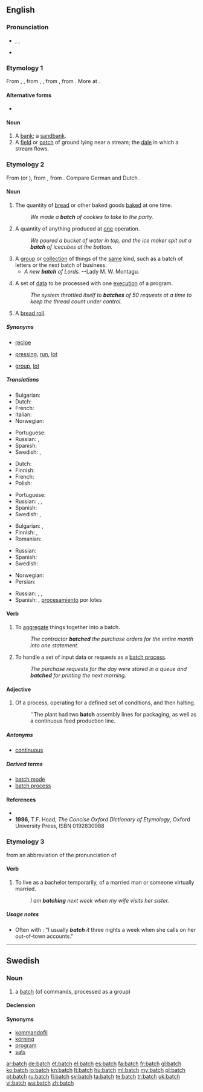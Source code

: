 ==English==

===Pronunciation===
* {{enPR|băch}}, {{IPA|/bætʃ/}}, {{X-SAMPA|/b{tS/}}
* {{rhymes|ætʃ}}

===Etymology 1===
From {{etyl|enm}} {{term|bache|lang=enm}}, {{term|bæcche|lang=enm}}, from {{etyl|ang}} {{term|bæce|bæċe|lang=ang}}, {{term|bece|beċe|brook, stream|lang=ang}}, from {{proto|Germanic|bakiz|brook|lang=en}}, from {{proto|Indo-European|bʰog-|flowing water|lang=en}}. More at {{l|en|beach}}.

====Alternative forms====
* {{l|en|baiche}}

====Noun====
{{en-noun|batches}}

# A [[bank]]; a [[sandbank]].
# A [[field]] or [[patch]] of ground lying near a stream; the [[dale]] in which a stream flows.

===Etymology 2===
From {{etyl|enm}} {{term|bache||lang=enm}} (or {{term|bacche||lang=enm}}), from {{etyl|ang}} {{term|bæcce||something baked|lang=ang}}, from {{term|bacan||to bake|lang=ang}}. Compare German {{term|Gebäck||lang=de}} and Dutch {{term|baksel||lang=nl}}.

====Noun====
{{en-noun|es}}

# The quantity of [[bread]] or other baked goods [[bake]]d at one time.
#: ''We made a '''batch''' of cookies to take to the party.''
# A quantity of anything produced at [[one]] operation.
#: ''We poured a bucket of water in top, and the ice maker spit out a '''batch''' of icecubes at the bottom.''
# A [[group]] or [[collection]] of things of the [[same]] kind, such as a batch of letters or the next batch of business.
#* ''A new '''batch''' of Lords.'' --Lady M. W. Montagu.
# {{computing}} A set of [[data]] to be processed with one [[execute|execution]] of a program.
#: ''The system throttled itself to '''batches''' of 50 requests at a time to keep the thread count under control.''
# {{UK|dialect|Midlands}} A [[bread roll]].

=====Synonyms=====
* {{sense|quantity of baked goods}} [[recipe]]
* {{sense|anything produced in one operation}} [[pressing]], [[run]], [[lot]]
* {{sense|group of things of the same kind}} [[group]], [[lot]]

=====Translations=====
{{trans-top|quantity of baked goods made at one time}}
* Bulgarian: {{t|bg|фурна}}
* Dutch: {{t+|nl|lot|n}}
* French: {{t+|fr|fournée|f}}
* Italian: {{t|it|infornata|f}}
* Norwegian: {{t|no|ladning|f}}
{{trans-mid}}
* Portuguese: {{t|pt|fornada|f}}
* Russian: {{t|ru|партия|f|tr=pártija|sc=Cyrl}}, {{t|ru|порция|f|tr=pórcija|sc=Cyrl}}
* Spanish: {{t|es|hornada|f}}
* Swedish: {{t|sv|bak|n}}, {{t|sv|sats|c}}
{{trans-bottom}}

{{trans-top|quantity of anything produced in one operation}}
* Dutch: {{t+|nl|lot|n}}
* Finnish: {{t+|fi|erä}}
* French: {{t+|fr|lot|m}}
* Polish: {{t|pl|wsad}}
{{trans-mid}}
* Portuguese: {{t+|pt|lote}}
* Russian: {{t|ru|партия|f}}, {{t|ru|партия|f|tr=pártija|sc=Cyrl}}, {{t|ru|серия|f|tr=sérija|sc=Cyrl}}
* Spanish: {{t|es|lote|m}}
* Swedish: {{t|sv|sats|c}}, {{t-|sv|batch}}
{{trans-bottom}}

{{trans-top|group or collection of things of the same kind}}
* Bulgarian: {{t|bg|партида}},  {{t|bg|порция}}
* Finnish: {{t+|fi|joukko}}, {{t+|fi|sarja}}
* Romanian: {{t|ro|șarjă|f}}
{{trans-mid}}
* Russian: {{t|ru|партия|f|tr=pártija|sc=Cyrl}}
* Spanish: {{t|es|lote|m}}
* Swedish: {{t|sv|sats|c}}
{{trans-bottom}}

{{trans-top|computing}}
* Norwegian: {{t|no|batch}}
* Persian: {{t|fa|بچ|tr=bač|sc=fa-Arab}}
{{trans-mid}}
* Russian: {{t|ru|пакет|m|tr=pakét|sc=Cyrl}}, {{t|ru|бэтч|m|tr=betč|sc=Cyrl}}, {{t|ru|бэч|m|tr=beč|sc=Cyrl}}
* Spanish: {{t|es|lote|m}}, [[procesamiento]] por lotes
{{trans-bottom}}

====Verb====
{{en-verb|batches|batching|batched}}

# To [[aggregate]] things together into a batch.
#: ''The contractor '''batched''' the purchase orders for the entire month into one statement.''
# {{computing}} To handle a set of input data or requests as a [[batch process]].
#: ''The purchase requests for the day were stored in a queue and '''batched''' for printing the next morning.''

====Adjective====
{{en-adj|-}}

# Of a process, operating for a defined set of conditions, and then halting.
#: ''The plant had two '''batch''' assembly lines for packaging, as well as a continuous feed production line.

=====Antonyms=====
* [[continuous]]

=====Derived terms=====
* [[batch mode]]
* [[batch process]]

====References====
* {{R:Webster 1913}}
* '''1996,''' T.F. Hoad, ''The Concise Oxford Dictionary of Etymology'', Oxford University Press, ISBN 0192830988

===Etymology 3===
from an abbreviation of the pronunciation of {{term|bachelor|lang=en||unmarried adult male}}

====Verb====
{{en-verb|batch|es}}

# {{informal}} To live as a bachelor temporarily, of a married man or someone virtually married.
#: ''I am '''batching''' next week when my wife visits her sister.''

=====Usage notes=====
* Often with {{term|it}}: "I usually '''''batch''' it'' three nights a week when she calls on her out-of-town accounts."

----

==Swedish==

===Noun===
{{sv-noun|g=c}}

# {{context|computing|slang|lang=sv}} a [[#English|batch]] (of commands, processed as a group)

====Declension====
{{sv-noun-reg-er}}
{{sv-noun-reg-ar}}

====Synonyms====
* [[kommandofil]]
* [[körning]]
* [[program]]
* [[sats]]

[[ar:batch]]
[[de:batch]]
[[et:batch]]
[[el:batch]]
[[es:batch]]
[[fa:batch]]
[[fr:batch]]
[[gl:batch]]
[[ko:batch]]
[[io:batch]]
[[kn:batch]]
[[lt:batch]]
[[hu:batch]]
[[ml:batch]]
[[my:batch]]
[[pl:batch]]
[[pt:batch]]
[[ru:batch]]
[[fi:batch]]
[[sv:batch]]
[[ta:batch]]
[[te:batch]]
[[tr:batch]]
[[uk:batch]]
[[vi:batch]]
[[wa:batch]]
[[zh:batch]]